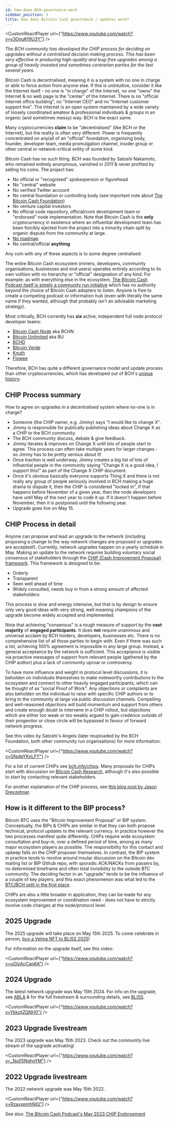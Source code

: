 ```yaml
---
id: how-does-BCH-governance-work
sidebar_position: 3
title: How does Bitcoin Cash governance / updates work?
---
```



<CustomReactPlayer url={"https://www.youtube.com/watch?v=y3OnuKf9U3Y"} />

_The BCH community has developed the CHIP process for deciding on upgrades without a centralised decision making process. This has been very effective in producing high-quality and bug-free upgrades among a group of heavily invested and sometimes contrarian parties for the last several years._

Bitcoin Cash is decentralised, meaning it is a system with no one in charge or able to force action from anyone else. If this is unintuitive, consider it like the Internet itself - no one is "in charge" of the Internet, no one "owns" the Internet & no web page is the "center" of the Internet. There is no "official Internet office building", no "Internet CEO" and no "Internet customer support line". The Internet is an open system maintained by a wide variety of loosely coordinated amateur & professional individuals & groups in an organic (and sometimes messy) way. BCH is the exact same.

Many cryptocurrencies **claim** to be "decentralised" (like BCH or the Internet), but the reality is often very different. Power is frequently concentrated on any/all of an "official" foundation, organising body, founder, developer team, media promulgation channel, insider group or other central or network-critical entity of some kind.

Bitcoin Cash has no such thing. BCH was founded by Satoshi Nakamoto, who remained entirely anonymous, vanished in 2011 & never profited by selling his coins. The project has:

- No official or "recognised" spokesperson or figurehead
- No "central" website
- No verified Twitter account
- No central foundation or controlling body (see important note about [The Bitcoin Cash Foundation](/faqs/Projects/what-is-the-BCH-foundation))
- No venture capital investors
- No official code repository, official/core development team or "endorsed" node implementation. Note that Bitcoin Cash is the **only** cryptocurrency in existence where an influential development team has been forcibly ejected from the project into a minority chain split by organic dispute from the community at large.
- [No roadmap](/faqs/Decentralisation/does-BCH-have-a-roadmap)
- No central/official **anything**

Any coin with any of these aspects is to some degree centralised.

The entire Bitcoin Cash ecosystem (miners, developers, community organisations, businesses and end users) operates entirely according to its own volition with no hierarchy or "official" designation of any kind. For example: as with everything else in the ecosystem, [The Bitcoin Cash Podcast itself is simply a community run initiative](/about) which has no authority beyond the choice of Bitcoin Cash adopters to listen. Anyone is free to create a competing podcast or information hub (even with literally the same name if they wanted, although that probably isn't an advisable marketing strategy).

Most critically, BCH currently has **six** active, independent full node protocol developer teams:

- [Bitcoin Cash Node](https://bitcoincashnode.org/en/) aka BCHN
- [Bitcoin Unlimited](https://www.bitcoinunlimited.info/) aka BU
- [BCHD](https://bchd.cash/)
- [Bitcoin Verde](https://bitcoinverde.org/)
- [Knuth](https://github.com/k-nuth/kth)
- [Flowee](https://flowee.org/)

Therefore, BCH has quite a different governance model and update process than other cryptocurrencies, which has developed out of BCH's [unique history](/start#episode-8-of-10-bitcoin-cash).

## CHIP Process summary

How to agree on upgrades in a decentralised system where no-one is in charge?

- Someone (the CHIP owner, e.g. Jimmy) says "I would like to change X".
- Jimmy is responsible for publically publishing ideas about Change X as a CHIP to the BCH community.
- The BCH community discuss, debate & give feedback.
- Jimmy iterates & improves on Change X until lots of people start to agree. This process can often take multiple years for larger changes - so Jimmy has to be pretty serious about it!
- Once traction is well underway, Jimmy creates a big list of lots of influential people in the community saying "Change X is a good idea, I support this!" as part of the Change X CHIP document.
- Once it's obvious basically everyone supports Thing X and there is not really any group of people seriously involved in BCH making a huge drama to dispute it, then the CHIP is considered "locked in",  If that happens before November of a given year, then the node developers have until May of the next year to code it up. If it doesn't happen before November, then it is postponed until the following year.
- Upgrade goes live on May 15.

## CHIP Process in detail

Anyone can propose and lead an upgrade to the network (including proposing a change to the way network changes are proposed or upgrades are accepted!). Currently, network upgrades happen on a yearly schedule in May. Making an update to the network requires building voluntary social consensus of stakeholders through the [CHIP (Cash Improvement Proposal) framework](https://bch.info/en/chips). This framework is designed to be:

- Orderly
- Transparent
- Seen well ahead of time
- Widely consulted, needs buy in from a strong amount of affected stakeholders

This process is slow and energy intensive, but that is by design to ensure only very good ideas with very strong, well meaning champions of the upgrade become widely accepted and implemented.

Note that achieving "consensus" is a rough measure of support by the **vast majority** of **engaged participants**. It does **not** require unanimous and universal acclaim by BCH holders, developers, businesses etc. There is no comprehensive list of all those parties to begin with. Even if there was such a list, achieving 100% agreement is impossible in any large group. Instead, a general acceptance by the network is sufficient. This acceptance is visible via proactive messages of support from relevant people (gathered by the CHIP author) plus a lack of community uproar or controversy.

To have more influence and weight in protocol level discussions, it is beholden on individuals themselves to make noteworthy contributions to the ecosystem and connect to other heavily engaged participants, which can be thought of as "social Proof of Work". Any objections or complaints are also beholden on the individual to raise with specific CHIP authors or to bring to the community at large via public discussion channels. Compelling and well-reasoned objections will build momentum and support from others and create enough doubt to intervene in a CHIP rollout, but objections which are either too weak or too weakly argued to gain credence outside of their progenitor or close circle will be bypassed in favour of forward network progress.

See this video by Satoshi's Angels (later reuploaded by the BCH Foundation, both other community run organisations) for more information:

<CustomReactPlayer url={"https://www.youtube.com/watch?v=GfedpYKnLFY"} />

For a list of current CHIPs see [bch.info/chips](https://bch.info/en/chips). Many proposals for CHIPs start with discussion on [Bitcoin Cash Research](https://bitcoincashresearch.org/), although it's also possible to start by contacting relevant stakeholders.

For another explanation of the CHIP process, see [this blog post by Jason Dreyzehner](https://blog.bitjson.com/bitcoin-cash-upgrade-2023/).

## How is it different to the BIP process?

Bitcoin BTC uses the "Bitcoin Improvement Proposal" or BIP system. Conceptually, the BIPs & CHIPs are similar in that they can both propose technical, protocol updates to the relevant currency. In practice however the two processes manifest quite differently. CHIPs require wide ecosystem consultation and buy-in, over a defined period of time, among as many major ecosystem players as possible. The responsibility for this contact and upkeep falls on the CHIP proposer themselves. In contrast, the BIP system in practice tends to revolve around insular discussion on the Bitcoin dev mailing list or BIP Github repo, with sporadic ACK/NACKs from passers by, no determined timeframe and often total invisibility to the outside BTC community. The deciding factor in an "upgrade" tends to be the influence of a couple of key players, and this exact phenomenon was what led to the [BTC/BCH split in the first place](/start#episode-8-of-10-bitcoin-cash).

CHIPs are also a little broader in application, they can be made for any ecosystem improvement or coordination need - does not have to strictly involve code changes at the node/protocol level.

## 2025 Upgrade

The 2025 upgrade will take place on May 15th 2025. To come celebrate in person, [buy a Velma NFT to BLISS 2025](https://www.bliss.cash/2025)!

For information on the upgrade itself, see this video:

<CustomReactPlayer url={"https://www.youtube.com/watch?v=uOIzAcCap6A"} />

## 2024 Upgrade

The latest network upgrade was May 15th 2024. For info on the upgrade, see [ABLA](/faqs/BCH/what-is-the-maximum-bch-blocksize) & for the full livestream & surrounding details, see [BLISS](/faqs/Events/BLISS).

<CustomReactPlayer url={"https://www.youtube.com/watch?v=YkkzIjZQNH0"} />

## 2023 Upgrade livestream

The 2023 upgrade was May 15th 2023. Check out the community live stream of the upgrade activating!

<CustomReactPlayer url={"https://www.youtube.com/watch?v=_Nu05NghoYM"} />

## 2022 Upgrade livestream

The 2022 network upgrade was May 15th 2022.

<CustomReactPlayer url={"https://www.youtube.com/watch?v=RzavspmhNlQ"} />

See also: [The Bitcoin Cash Podcast's May 2023 CHIP Endorsement](/blog/chip-endorsement-may-2023)
